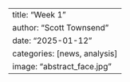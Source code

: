 ---
title: "Week 1"
author: "Scott Townsend"
date: "2025-01-12"
categories: [news, analysis]
image: "abstract_face.jpg"
---